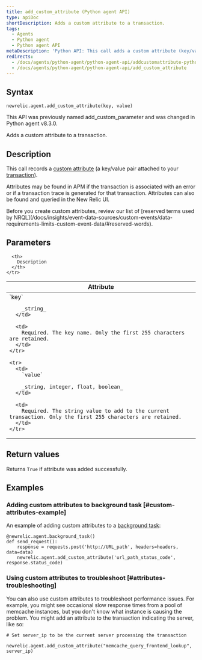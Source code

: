 ```yaml
---
title: add_custom_attribute (Python agent API)
type: apiDoc
shortDescription: Adds a custom attribute to a transaction.
tags:
  - Agents
  - Python agent
  - Python agent API
metaDescription: 'Python API: This call adds a custom attribute (key/value pair) to a transaction.'
redirects:
  - /docs/agents/python-agent/python-agent-api/addcustomattribute-python-agent-api
  - /docs/agents/python-agent/python-agent-api/add_custom_attribute
---
```


## Syntax

```
newrelic.agent.add_custom_attribute(key, value)
```
<Callout variant="important">
  This API was previously named add_custom_parameter and was changed in Python agent v8.3.0.
</Callout>

Adds a custom attribute to a transaction.

## Description

This call records a [custom attribute](/docs/accounts-partnerships/education/getting-started-new-relic/glossary#attribute) (a key/value pair attached to your [transaction](/docs/accounts-partnerships/education/getting-started-new-relic/glossary#transaction)).

Attributes may be found in APM if the transaction is associated with an error or if a transaction trace is generated for that transaction. Attributes can also be found and queried in the New Relic UI.

<Callout variant="important">
  Before you create custom attributes, review our list of [reserved terms used by NRQL](/docs/insights/event-data-sources/custom-events/data-requirements-limits-custom-event-data/#reserved-words).
</Callout>

## Parameters

<table>
  <thead>
    <tr>
      <th width="25%">
        Attribute
      </th>

      <th>
        Description
      </th>
    </tr>
  </thead>

  <tbody>
    <tr>
      <td>
        `key`

        _string_
      </td>

      <td>
        Required. The key name. Only the first 255 characters are retained.
      </td>
    </tr>

    <tr>
      <td>
        `value`

        _string, integer, float, boolean_
      </td>

      <td>
        Required. The string value to add to the current transaction. Only the first 255 characters are retained.
      </td>
    </tr>
  </tbody>
</table>

## Return values

Returns `True` if attribute was added successfully. 

## Examples

### Adding custom attributes to background task [#custom-attributes-example]

An example of adding custom attributes to a [background task](/docs/agents/python-agent/python-agent-api/background_task):

```
@newrelic.agent.background_task()
def send_request():
	response = requests.post('http://URL_path', headers=headers, data=data)
	newrelic.agent.add_custom_attribute('url_path_status_code', response.status_code)
```

### Using custom attributes to troubleshoot [#attributes-troubleshooting]

You can also use custom attributes to troubleshoot performance issues. For example, you might see occasional slow response times from a pool of memcache instances, but you don't know what instance is causing the problem. You might add an attribute to the transaction indicating the server, like so:

```
# Set server_ip to be the current server processing the transaction

newrelic.agent.add_custom_attribute("memcache_query_frontend_lookup", server_ip)
```
